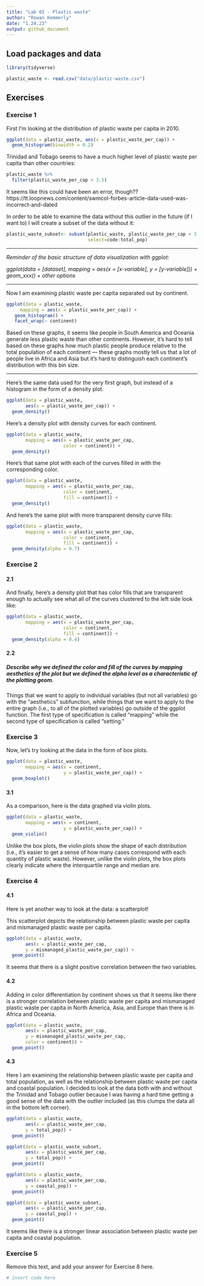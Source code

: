 ```yaml
---
title: "Lab 02 - Plastic waste"
author: "Rowan Kemmerly"
date: "1.24.23"
output: github_document
---
```


## Load packages and data

```r
library(tidyverse) 
```

```r
plastic_waste <- read.csv("data/plastic-waste.csv")
```

## Exercises

### Exercise 1

First I'm looking at the distribution of plastic waste per capita in 2010. 

```r
ggplot(data = plastic_waste, aes(x = plastic_waste_per_cap)) +
  geom_histogram(binwidth = 0.2)
```

Trinidad and Tobago seems to have a much higher level of plastic waste per capita than other countries:

```r
plastic_waste %>%
  filter(plastic_waste_per_cap > 3.5)
```

It seems like this could have been an error, though??
https://tt.loopnews.com/content/swmcol-forbes-article-data-used-was-incorrect-and-dated


In order to be able to examine the data without this outlier in the future (if I want to) I will create a subset of the data without it:

```r
plastic_waste_subset<- subset(plastic_waste, plastic_waste_per_cap < 3.5, 
                              select=code:total_pop)
```



---------------------

*Reminder of the basic structure of data visualization with ggplot:*

*ggplot(data = [dataset],* 
     *mapping = aes(x = [x-variable],* 
                   *y = [y-variable])) +*
   *geom_xxx() +*
   *other options*

---------------------

Now I am examining plastic waste per capita separated out by continent.

```r
ggplot(data = plastic_waste, 
     mapping = aes(x = plastic_waste_per_cap)) +
   geom_histogram() +
   facet_wrap(~ continent)
```

Based on these graphs, it seems like people in South America and Oceania generate less plastic waste than other continents. However, it's hard to tell based on these graphs how much plastic people produce relative to the total population of each continent — these graphs mostly tell us that a lot of people live in Africa and Asia but it's hard to distinguish each continent's distribution with this bin size.

-----------------------

Here's the same data used for the very first graph, but instead of a histogram in the form of a density plot.

```r
ggplot(data = plastic_waste,
       aes(x = plastic_waste_per_cap)) +
  geom_density()
```

Here's a density plot with density curves for each continent.

```r
ggplot(data = plastic_waste, 
       mapping = aes(x = plastic_waste_per_cap, 
                     color = continent)) +
  geom_density()
```

Here's that same plot with each of the curves filled in with the corresponding color.

```r
ggplot(data = plastic_waste, 
       mapping = aes(x = plastic_waste_per_cap, 
                     color = continent, 
                     fill = continent)) +
  geom_density()
```

And here's the same plot with more transparent density curve fills:

```r
ggplot(data = plastic_waste, 
       mapping = aes(x = plastic_waste_per_cap, 
                     color = continent, 
                     fill = continent)) +
  geom_density(alpha = 0.7)
```


### Exercise 2

#### 2.1

And finally, here's a density plot that has color fills that are transparent enough to actually see what all of the curves clustered to the left side look like:

```r
ggplot(data = plastic_waste, 
       mapping = aes(x = plastic_waste_per_cap, 
                     color = continent, 
                     fill = continent)) +
  geom_density(alpha = 0.4)
```

#### 2.2
##### Describe why we defined the color and fill of the curves by mapping aesthetics of the plot but we defined the alpha level as a characteristic of the plotting geom.

Things that we want to apply to individual variables (but not all variables) go with the "aesthetics" subfunction, while things that we want to apply to the entire graph (i.e., to all of the plotted variables) go outside of the ggplot function. The first type of specification is called "mapping" while the second type of specification is called "setting."


### Exercise 3

Now, let's try looking at the data in the form of box plots.

```r
ggplot(data = plastic_waste, 
       mapping = aes(x = continent, 
                     y = plastic_waste_per_cap)) +
  geom_boxplot()
```

#### 3.1

As a comparison, here is the data graphed via violin plots. 

```r
ggplot(data = plastic_waste, 
       mapping = aes(x = continent, 
                     y = plastic_waste_per_cap)) +
  geom_violin()
```

Unlike the box plots, the violin plots show the shape of each distribution (i.e., it's easier to get a sense of how many cases correspond with each quantity of plastic waste). However, unlike the violin plots, the box plots clearly indicate where the interquartile range and median are.

### Exercise 4

#### 4.1

Here is yet another way to look at the data: a scatterplot!

This scatterplot depicts the relationship between plastic waste per capita and mismanaged plastic waste per capita.

```r
ggplot(data = plastic_waste,
       aes(x = plastic_waste_per_cap,
       y = mismanaged_plastic_waste_per_cap)) +
  geom_point()
```

It seems that there is a slight positive correlation between the two variables.

#### 4.2

Adding in color differentiation by continent shows us that it seems like there is a stronger correlation between plastic waste per capita and mismanaged plastic waste per capita in North America, Asia, and Europe than there is in Africa and Oceania. 

```r
ggplot(data = plastic_waste,
       aes(x = plastic_waste_per_cap,
       y = mismanaged_plastic_waste_per_cap,
       color = continent)) +
  geom_point()
```

#### 4.3

Here I am examining the relationship between plastic waste per capita and total population, as well as the relationship between plastic waste per capita and coastal population. I decided to look at the data both with and without the Trinidad and Tobago outlier because I was having a hard time getting a good sense of the data with the outlier included (as this clumps the data all in the bottom left corner).

```r
ggplot(data = plastic_waste,
       aes(x = plastic_waste_per_cap,
       y = total_pop)) +
  geom_point()
```

```r
ggplot(data = plastic_waste_subset,
       aes(x = plastic_waste_per_cap,
       y = total_pop)) +
  geom_point()
```

```r
ggplot(data = plastic_waste,
       aes(x = plastic_waste_per_cap,
       y = coastal_pop)) +
  geom_point()
```

```r
ggplot(data = plastic_waste_subset,
       aes(x = plastic_waste_per_cap,
       y = coastal_pop)) +
  geom_point()
```

It seems like there is a stronger linear association between plastic waste per capita and coastal population. 


### Exercise 5

Remove this text, and add your answer for Exercise 8 here.

```r
# insert code here
```


